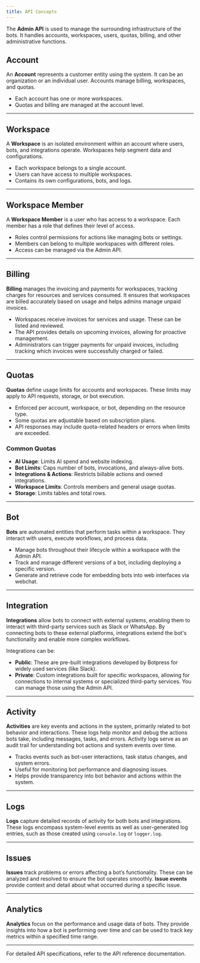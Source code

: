 ```yaml
---
title: API Concepts
---
```


The **Admin API** is used to manage the surrounding infrastructure of the bots. It handles accounts, workspaces, users, quotas, billing, and other administrative functions.

## Account

An **Account** represents a customer entity using the system. It can be an organization or an individual user. Accounts manage billing, workspaces, and quotas.

- Each account has one or more workspaces.
- Quotas and billing are managed at the account level.

---

## Workspace

A **Workspace** is an isolated environment within an account where users, bots, and integrations operate. Workspaces help segment data and configurations.

- Each workspace belongs to a single account.
- Users can have access to multiple workspaces.
- Contains its own configurations, bots, and logs.

---

## Workspace Member

A **Workspace Member** is a user who has access to a workspace. Each member has a role that defines their level of access.

- Roles control permissions for actions like managing bots or settings.
- Members can belong to multiple workspaces with different roles.
- Access can be managed via the Admin API.

---

## Billing

**Billing** manages the invoicing and payments for workspaces, tracking charges for resources and services consumed. It ensures that workspaces are billed accurately based on usage and helps admins manage unpaid invoices.

- Workspaces receive invoices for services and usage. These can be listed and reviewed.
- The API provides details on upcoming invoices, allowing for proactive management.
- Administrators can trigger payments for unpaid invoices, including tracking which invoices were successfully charged or failed.

---

## Quotas

**Quotas** define usage limits for accounts and workspaces. These limits may apply to API requests, storage, or bot execution.

- Enforced per account, workspace, or bot, depending on the resource type.
- Some quotas are adjustable based on subscription plans.
- API responses may include quota-related headers or errors when limits are exceeded.

### Common Quotas

- **AI Usage**: Limits AI spend and website indexing.
- **Bot Limits**: Caps number of bots, invocations, and always-alive bots.
- **Integrations & Actions**: Restricts billable actions and owned integrations.
- **Workspace Limits**: Controls members and general usage quotas.
- **Storage**: Limits tables and total rows.

---

## Bot

**Bots** are automated entities that perform tasks within a workspace. They interact with users, execute workflows, and process data.

- Manage bots throughout their lifecycle within a workspace with the Admin API.
- Track and manage different versions of a bot, including deploying a specific version.
- Generate and retrieve code for embedding bots into web interfaces via webchat.

---

## Integration

**Integrations** allow bots to connect with external systems, enabling them to interact with third-party services such as Slack or WhatsApp. By connecting bots to these external platforms, integrations extend the bot's functionality and enable more complex workflows.

Integrations can be:

- **Public**: These are pre-built integrations developed by Botpress for widely used services (like Slack).
- **Private**: Custom integrations built for specific workspaces, allowing for connections to internal systems or specialized third-party services. You can manage those using the Admin API.

---

## Activity

**Activities** are key events and actions in the system, primarily related to bot behavior and interactions. These logs help monitor and debug the actions bots take, including messages, tasks, and errors. Activity logs serve as an audit trail for understanding bot actions and system events over time.

- Tracks events such as bot-user interactions, task status changes, and system errors.
- Useful for monitoring bot performance and diagnosing issues.
- Helps provide transparency into bot behavior and actions within the system.

---

## Logs

**Logs** capture detailed records of activity for both bots and integrations. These logs encompass system-level events as well as user-generated log entries, such as those created using `console.log` or `logger.log`.

---

## Issues

**Issues** track problems or errors affecting a bot’s functionality. These can be analyzed and resolved to ensure the bot operates smoothly. **Issue events** provide context and detail about what occurred during a specific issue.

---

## Analytics

**Analytics** focus on the performance and usage data of bots. They provide insights into how a bot is performing over time and can be used to track key metrics within a specified time range.

---

For detailed API specifications, refer to the API reference documentation.
